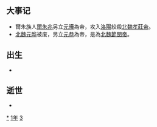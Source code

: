 {{yearTOC|531|北魏'''[[建明_(元晔)|建明]]二年'''，'''[[普泰|普泰]]元年'''，'''[[中兴_(北魏安定王)|中兴]]元年'''；南朝梁'''[[中大通|中大通]]三年'''；高昌'''[[章和_(麴堅)|章和]]元年'''；劉蠡升'''[[神嘉|神嘉]]七年'''；元悅'''[[更兴|更兴]]二年'''}}

== 大事记 ==
*爾朱族人[[爾朱兆|爾朱兆]]另立[[元曄|元曄]]為帝，攻入[[洛陽|洛陽]]絞殺[[北魏孝莊帝|北魏孝莊帝]]。
*[[北魏|北魏]][[元晔|元晔]]被废，另立[[元恭|元恭]]為帝，是為[[北魏節閔帝|北魏節閔帝]]。

== 出生 ==
*

== 逝世 ==
{{Wikisource year mention}}
*

[[Category:531年|*]]
[[Category:530年代|1年]]
[[Category:6世纪各年|3]]